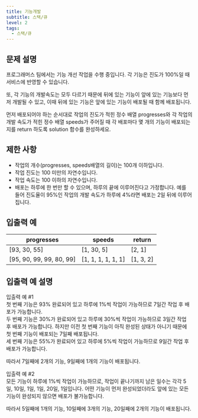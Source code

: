 ```yaml
---
title: 기능개발
subtitle: 스택/큐
level: 2
tags:
  - 스택/큐
---
```


## 문제 설명

프로그래머스 팀에서는 기능 개선 작업을 수행 중입니다. 각 기능은 진도가 100%일 때 서비스에 반영할 수 있습니다.

또, 각 기능의 개발속도는 모두 다르기 때문에 뒤에 있는 기능이 앞에 있는 기능보다 먼저 개발될 수 있고, 이때 뒤에 있는 기능은 앞에 있는 기능이 배포될 때 함께 배포됩니다.

먼저 배포되어야 하는 순서대로 작업의 진도가 적힌 정수 배열 progresses와 각 작업의 개발 속도가 적힌 정수 배열 speeds가 주어질 때 각 배포마다 몇 개의 기능이 배포되는지를 return 하도록 solution 함수를 완성하세요.

## 제한 사항

- 작업의 개수(progresses, speeds배열의 길이)는 100개 이하입니다.
- 작업 진도는 100 미만의 자연수입니다.
- 작업 속도는 100 이하의 자연수입니다.
- 배포는 하루에 한 번만 할 수 있으며, 하루의 끝에 이루어진다고 가정합니다. 예를 들어 진도율이 95%인 작업의 개발 속도가 하루에 4%라면 배포는 2일 뒤에 이루어집니다.

## 입출력 예

| progresses                 | speeds               | return      |
| -------------------------- | -------------------- | ----------- |
| \[93, 30, 55\]             | \[1, 30, 5\]         | \[2, 1\]    |
| \[95, 90, 99, 99, 80, 99\] | \[1, 1, 1, 1, 1, 1\] | \[1, 3, 2\] |

## 입출력 예 설명

입출력 예 #1\
첫 번째 기능은 93% 완료되어 있고 하루에 1%씩 작업이 가능하므로 7일간 작업 후 배포가 가능합니다.\
두 번째 기능은 30%가 완료되어 있고 하루에 30%씩 작업이 가능하므로 3일간 작업 후 배포가 가능합니다. 하지만 이전 첫 번째 기능이 아직 완성된 상태가 아니기 때문에 첫 번째 기능이 배포되는 7일째 배포됩니다.\
세 번째 기능은 55%가 완료되어 있고 하루에 5%씩 작업이 가능하므로 9일간 작업 후 배포가 가능합니다.

따라서 7일째에 2개의 기능, 9일째에 1개의 기능이 배포됩니다.

입출력 예 #2\
모든 기능이 하루에 1%씩 작업이 가능하므로, 작업이 끝나기까지 남은 일수는 각각 5일, 10일, 1일, 1일, 20일, 1일입니다. 어떤 기능이 먼저 완성되었더라도 앞에 있는 모든 기능이 완성되지 않으면 배포가 불가능합니다.

따라서 5일째에 1개의 기능, 10일째에 3개의 기능, 20일째에 2개의 기능이 배포됩니다.
